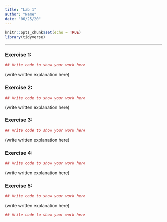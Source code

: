 ```yaml
---
title: "Lab 1"
author: "Name"
date: "06/25/20"
---
```


```r
knitr::opts_chunk$set(echo = TRUE)
library(tidyverse)
```

* * *

### Exercise 1: 

```r
## Write code to show your work here
```

(write written explanation here)

### Exercise 2: 

```r
## Write code to show your work here
```

(write written explanation here)

### Exercise 3: 

```r
## Write code to show your work here
```

(write written explanation here)

### Exercise 4: 

```r
## Write code to show your work here
```

(write written explanation here)

### Exercise 5: 

```r
## Write code to show your work here
```

(write written explanation here)

```r
## Write code to show your work here
```

